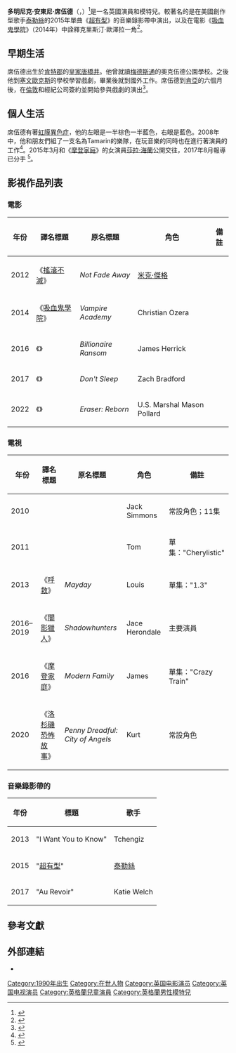 {{noteTA
|G1=Show
|G2=Movie
}}
{{Infobox entertainer
| type = 男演員
| name = 多明尼克·席伍德
| foreignname = {{lang|en|Dominic Sherwood}}
| image = Dominic Sherwood (22429006997).jpg
| imagesize = 
| caption = 2015年，席伍德於[[多倫多國際影展|多倫多國際影展]]
| birth_name = 多明尼克·安東尼·席伍德<br>（{{lang|en|Dominic Anthony Sherwood}}）
| birth_date = {{birth date and age|1990|2|6|df=y}}
| birth_place = 英國[[肯特郡|肯特郡]][[皇家唐橋井|皇家唐橋井]]<ref>{{Cite web |url=https://familysearch.org/ark:/61903/1:1:QV45-NWBH |title=存档副本 |accessdate=2016-01-17 |archive-date=2016-04-20 |archive-url=https://web.archive.org/web/20160420220911/https://familysearch.org/ark:/61903/1:1:QV45-NWBH/ |dead-url=no }}</ref>
| occupation = 演員、模特兒
| yearsactive = 2010年至今
| website = 
}}

'''多明尼克·安東尼·席伍德'''（{{lang-en|Dominic Anthony Sherwood}}，{{bd|1990年|2月6日}}）<ref>{{cite web|title=About Dom|url=http://domsherwoodnews.com/dominic-sherwood/|website=Dom Sherwood News|publisher=Emmy WoodLand|accessdate=15 April 2015|archive-url=https://web.archive.org/web/20160126002234/http://domsherwoodnews.com/dominic-sherwood/|archive-date=2016-01-26|dead-url=yes}}</ref>是一名英國演員和模特兒。較著名的是在美國創作型歌手[[泰勒·斯威夫特|泰勒絲]]的2015年單曲《[[型_(歌曲)|超有型]]》的音樂錄影帶中演出，以及在電影《[[吸血鬼學院|吸血鬼學院]]》（2014年）中詮釋克里斯汀·歐澤拉一角<ref>{{cite news |last=Andreeva |first=Nellie |date=April 20, 2015 |title=‘Shadowhunters’ ABC Family Series Casts Dominic Sherwood As Jace |url=http://deadline.com/2015/04/shadowhunters-series-cast-dominic-sherwood-jace-abc-family-1201412971/ |work=[[Deadline.com|Deadline.com]] |accessdate=April 23, 2015 |archive-date=2017-06-03 |archive-url=https://web.archive.org/web/20170603040920/http://deadline.com/2015/04/shadowhunters-series-cast-dominic-sherwood-jace-abc-family-1201412971/ |dead-url=no }}</ref>。

== 早期生活 ==
席伍德出生於[[肯特郡|肯特郡]]的[[皇家唐橋井|皇家唐橋井]]。他曾就讀[[梅德斯通|梅德斯通]]的奧克伍德公園學校。之後他到[[塞文歐克斯|塞文歐克斯]]的學校學習戲劇，畢業後就到國外工作。席伍德到[[肯亞|肯亞]]的六個月後，在[[倫敦|倫敦]]和經紀公司簽約並開始參與戲劇的演出<ref name=IMDb>{{cite web|title=Dominic Sherwood|url=http://www.imdb.com/name/nm4123601/bio|accessdate=30 August 2013|archive-date=2018-03-06|archive-url=https://web.archive.org/web/20180306042339/http://www.imdb.com/name/nm4123601/bio|dead-url=no}}</ref>。

== 個人生活 ==
席伍德有著[[虹膜異色症|虹膜異色症]]，他的左眼是一半棕色一半藍色，右眼是藍色。2008年中，他和朋友們組了一支名為Tamarin的樂隊，在玩音樂的同時也在進行著演員的工作<ref>{{cite web|title=About Dom|url=http://domsherwoodnews.com/dominic-sherwood/|website=Dom Sherwood News|accessdate=12 May 2015|ref=Besides acting, Dominic has a natural talent for music. In mid-2008 he started a band named Tamarin Sky. With music composed by him and his friends, he performed in small stages before starting his career as an actor. During the shooting of Vampire Academy he met [[Modern_Family|Modern Family]] actress, Sarah Hyland. They have been dating ever since.|archive-url=https://web.archive.org/web/20160126002234/http://domsherwoodnews.com/dominic-sherwood/|archive-date=2016-01-26|dead-url=yes}}</ref>。2015年3月和《[[摩登家庭|摩登家庭]]》的女演員[[莎拉·海蘭|莎拉·海蘭]]公開交往，2017年8月報導已分手
<ref>{{cite news|title=Why Did Sarah Hyland & Dominic Sherwood Break Up? Couple Reportedly Splits After Two Years|url=https://www.elitedaily.com/entertainment/celebrity/sarah-hyland-dominic-sherwood-broke-up/2048595|accessdate=2020-04-09|agency=elite daily|date=2017-08-19|archive-date=2019-10-02|archive-url=https://web.archive.org/web/20191002073415/https://www.elitedaily.com/entertainment/celebrity/sarah-hyland-dominic-sherwood-broke-up/2048595|dead-url=no}}</ref>。

== 影視作品列表 ==
=== 電影 ===
{| class="wikitable sortable"
|-
! 年份
! 譯名標題
! 原名標題
! 角色
! class="unsortable" | 備註
|-
| 2012
| 《[[搖滾不滅|搖滾不滅]]》
| ''Not Fade Away''
| [[米克·傑格|米克·傑格]]
|
|-
| 2014
| 《[[吸血鬼學院|吸血鬼學院]]》
| ''Vampire Academy''
| Christian Ozera
|
|-
| 2016
| 《{{link-en|獵殺邊境|Billionaire Ransom}}》
| ''Billionaire Ransom''
| James Herrick
|
|-
| 2017
| 《{{link-en|千萬別睡著|Don't Sleep (film)}}》
| ''Don't Sleep''
| Zach Bradford
|
|-
| 2022
| 《{{link-en|魔鬼毀滅者：重生|Eraser: Reborn}}》
| ''Eraser: Reborn''
| U.S. Marshal Mason Pollard
|
|}

=== 電視 ===
{| class="wikitable sortable"
|-
! 年份
! 譯名標題
! 原名標題
! 角色
! class="unsortable" | 備註
|-
| 2010
| {{n/a}}
| ''{{link-en|The Cut (UK TV series)|The Cut (UK TV series)|The Cut}}''
| Jack Simmons
| 常設角色；11集
|-
| 2011
| {{n/a}}
| ''{{link-en|Sadie J|Sadie J}}''
| Tom
| 單集："Cherylistic"
|-
| 2013
| 《[[呼救|呼救]]》
| ''Mayday''
| Louis 
| 單集："1.3"
|-
| 2016–2019
| 《[[闇影獵人_(電視劇)|闇影獵人]]》
| ''Shadowhunters''
| Jace Herondale
| 主要演員
|-
| 2016
| 《[[摩登家庭|摩登家庭]]》
| ''Modern Family''
| James
| 單集："Crazy Train"
|-
| 2020
| 《[[洛杉磯恐怖故事|洛杉磯恐怖故事]]》
| ''Penny Dreadful: City of Angels''
| Kurt
| 常設角色
|}

=== 音樂錄影帶的 ===
{| class="wikitable sortable"
! 年份
! 標題
! 歌手
|-
| 2013
| "I Want You to Know"
| Tchengiz
|-
| 2015
| "[[型_(歌曲)|超有型]]"
| [[泰勒絲|泰勒絲]]
|-
| 2017
| "Au Revoir"
| Katie Welch
|}

== 參考文獻 ==
{{reflist|30em}}

== 外部連結 ==
* {{IMDb name|4123601}}

{{DEFAULTSORT:Sherwood, Dominic}}
[[Category:1990年出生|Category:1990年出生]]
[[Category:在世人物|Category:在世人物]]
[[Category:英国电影演员|Category:英国电影演员]]
[[Category:英国电视演员|Category:英国电视演员]]
[[Category:英格蘭兒童演員|Category:英格蘭兒童演員]]
[[Category:英格蘭男性模特兒|Category:英格蘭男性模特兒]]